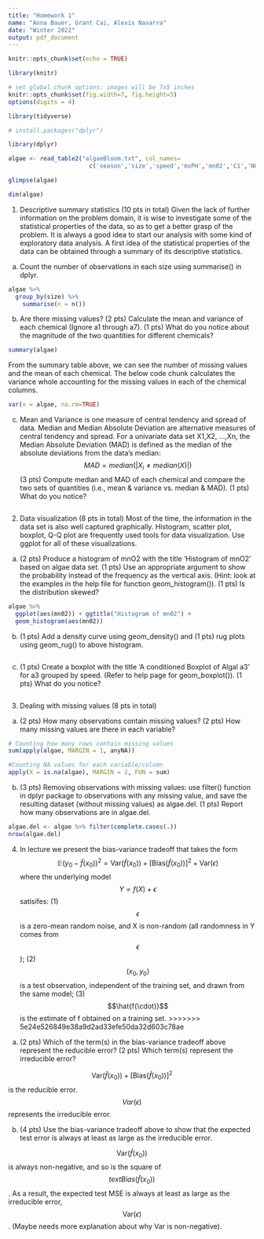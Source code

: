 ```yaml
---
title: "Homework 1"
name: "Anna Bauer, Grant Cai, Alexis Navarra"
date: "Winter 2022"
output: pdf_document
---
```


```r
knitr::opts_chunk$set(echo = TRUE)

library(knitr)

# set global chunk options: images will be 7x5 inches
knitr::opts_chunk$set(fig.width=7, fig.height=5)
options(digits = 4)

library(tidyverse)

# install.packages("dplyr")

library(dplyr)
```



```r
algae <- read_table2("algaeBloom.txt", col_names=
                       c('season','size','speed','mxPH','mn02','C1','NO3','NH4','cPO4','PO4','CHla','a1','a2','a3','a4','a5','a6','a7'), na = "XXXXXXX")

glimpse(algae)

dim(algae)
```

1. Descriptive summary statistics (10 pts in total) Given the lack of further information on the problem domain, it is wise to investigate some of the statistical properties of the data, so as to get a better grasp of the problem. It is always a good idea to start our analysis with some kind of exploratory data analysis. A first idea of the statistical properties of the data can be obtained through a summary of its descriptive statistics.

a. Count the number of observations in each size using summarise() in dplyr.
```r
algae %>%
  group_by(size) %>%
    summarise(n = n())
```

b. Are there missing values? (2 pts) Calculate the mean and variance of each chemical (Ignore
a1 through a7). (1 pts) What do you notice about the magnitude of the two quantities for different
chemicals?

```r
summary(algae)
```
From the summary table above, we can see the number of missing values and the mean of each chemical. The below code chunk calculates the variance whole accounting for the missing values in each of the chemical columns.
```r
var(x = algae, na.rm=TRUE)
```

c. Mean and Variance is one measure of central tendency and spread of data. Median and Median
Absolute Deviation are alternative measures of central tendency and spread.
For a univariate data set X1,X2, ...,Xn, the Median Absolute Deviation (MAD) is defined as the
median of the absolute deviations from the data’s median:
$$MAD = median(|X_i ≠ median(X)|)$$
(3 pts) Compute median and MAD of each chemical and compare the two sets of quantities (i.e.,
mean & variance vs. median & MAD). (1 pts) What do you notice?
```r

```


2. Data visualization (8 pts in total) Most of the time, the information in the data set is also well
captured graphically. Histogram, scatter plot, boxplot, Q-Q plot are frequently used tools for data
visualization. Use ggplot for all of these visualizations.

a. (2 pts) Produce a histogram of mnO2 with the title ‘Histogram of mnO2’ based on algae data
set. (1 pts) Use an appropriate argument to show the probability instead of the frequency as the
vertical axis. (Hint: look at the examples in the help file for function geom_histogram()). (1 pts)
Is the distribution skewed?
```r
algae %>%
  ggplot(aes(mn02)) + ggtitle("Histogram of mn02") +
  geom_histogram(aes(mn02))

```

b. (1 pts) Add a density curve using geom_density() and (1 pts) rug plots using geom_rug() to
above histogram.
```r

```

c. (1 pts) Create a boxplot with the title ‘A conditioned Boxplot of Algal a3’ for a3 grouped by speed.
(Refer to help page for geom_boxplot()). (1 pts) What do you notice?
```r

```


3. Dealing with missing values (8 pts in total)

a. (2 pts) How many observations contain missing values? (2 pts) How many missing values are there
in each variable?
```r
# Counting how many rows contain missing values
sum(apply(algae, MARGIN = 1, anyNA))

#Counting NA values for each variable/column
apply(X = is.na(algae), MARGIN = 2, FUN = sum)
```

b. (3 pts) Removing observations with missing values: use filter() function in dplyr package
to observations with any missing value, and save the resulting dataset (without missing values) as
algae.del. (1 pts) Report how many observations are in algae.del.
```r
algae.del <- algae %>% filter(complete.cases(.))
nrow(algae.del)
```


4. In lecture we present the bias-variance tradeoff that takes the form 
$$\mathbb{E}(y_0-\hat{f}(x_0))^2 = \text{Var}(\hat{f}(x_0))+[\text{Bias}(\hat{f}(x_0))]^2+\text{Var}(\epsilon)$$
where the underlying model $$Y = f(X) + \epsilon$$ satisifes: (1) $$\epsilon$$ is a zero-mean random noise, and X is
non-random (all randomness in Y comes from $$\epsilon$$); (2) $$(x_0, y_0)$$ is a test observation, independent of the
training set, and drawn from the same model; (3) $$\hat{f(\cdot)}$$ is the estimate of f obtained on a training set.
>>>>>>> 5e24e526849e38a9d2ad33efe50da32d603c78ae

a. (2 pts) Which of the term(s) in the bias-variance tradeoff above represent the reducible error? (2
pts) Which term(s) represent the irreducible error?

$$\text{Var}(\hat{f}(x_0))+[\text{Bias}(\hat{f}(x_0))]^2$$ is the reducible error. $$Var(\epsilon)$$ represents the irreducible error.

b. (4 pts) Use the bias-variance tradeoff above to show that the expected test error is always at least
as large as the irreducible error.

$$\text{Var}(\hat{f}(x_0))$$ is always non-negative, and so is the square of $$text{Bias}(\hat{f}(x_0))$$. As a result, the expected test MSE is always at least as large as the irreducible error, $$\text{Var}(\epsilon)$$. (Maybe needs more explanation about why Var is non-negative).